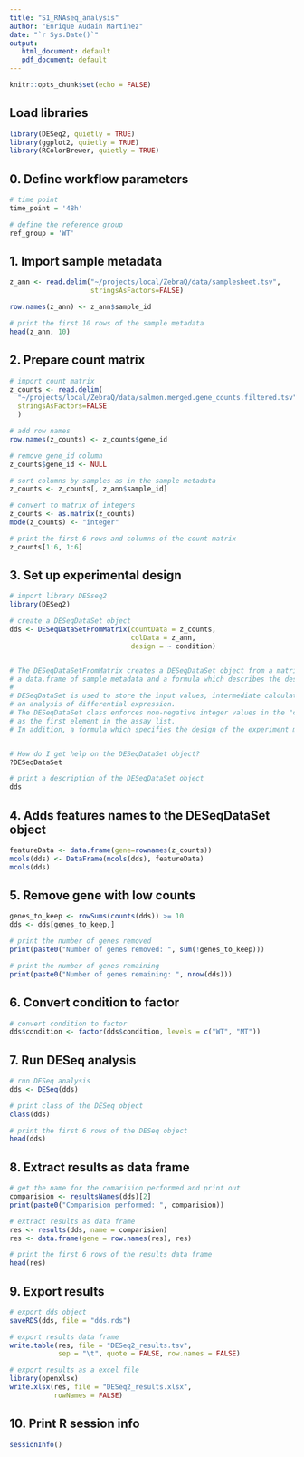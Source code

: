 ```yaml
---
title: "S1_RNAseq_analysis"
author: "Enrique Audain Martinez"
date: "`r Sys.Date()`"
output: 
   html_document: default
   pdf_document: default
---
```


```r
knitr::opts_chunk$set(echo = FALSE)
```

## Load libraries

```r

library(DESeq2, quietly = TRUE) 
library(ggplot2, quietly = TRUE)
library(RColorBrewer, quietly = TRUE)

```


## 0. Define workflow parameters

```r

# time point
time_point = '48h'

# define the reference group
ref_group = 'WT'

```

## 1. Import sample metadata

```r

z_ann <- read.delim("~/projects/local/ZebraQ/data/samplesheet.tsv", 
                    stringsAsFactors=FALSE)

row.names(z_ann) <- z_ann$sample_id

# print the first 10 rows of the sample metadata
head(z_ann, 10)

```

## 2. Prepare count matrix

```r

# import count matrix
z_counts <- read.delim(
  "~/projects/local/ZebraQ/data/salmon.merged.gene_counts.filtered.tsv", 
  stringsAsFactors=FALSE
  )

# add row names
row.names(z_counts) <- z_counts$gene_id

# remove gene_id column
z_counts$gene_id <- NULL

# sort columns by samples as in the sample metadata
z_counts <- z_counts[, z_ann$sample_id]

# convert to matrix of integers
z_counts <- as.matrix(z_counts)
mode(z_counts) <- "integer"

# print the first 6 rows and columns of the count matrix
z_counts[1:6, 1:6]

```


## 3. Set up experimental design

```r

# import library DESseq2
library(DESeq2)

# create a DESeqDataSet object
dds <- DESeqDataSetFromMatrix(countData = z_counts,
                              colData = z_ann,
                              design = ~ condition)


# The DESeqDataSetFromMatrix creates a DESeqDataSet object from a matrix of integer values,
# a data.frame of sample metadata and a formula which describes the design of the experiment.
#
# DESeqDataSet is used to store the input values, intermediate calculations and results of 
# an analysis of differential expression. 
# The DESeqDataSet class enforces non-negative integer values in the "counts" matrix stored
# as the first element in the assay list. 
# In addition, a formula which specifies the design of the experiment must be provided.


# How do I get help on the DESeqDataSet object?
?DESeqDataSet

# print a description of the DESeqDataSet object
dds

```

## 4. Adds features names to the DESeqDataSet object

```r

featureData <- data.frame(gene=rownames(z_counts))
mcols(dds) <- DataFrame(mcols(dds), featureData)
mcols(dds)

```


## 5. Remove gene with low counts

```r

genes_to_keep <- rowSums(counts(dds)) >= 10
dds <- dds[genes_to_keep,]

# print the number of genes removed
print(paste0("Number of genes removed: ", sum(!genes_to_keep)))

# print the number of genes remaining
print(paste0("Number of genes remaining: ", nrow(dds)))  


```


## 6. Convert condition to factor

```r

# convert condition to factor
dds$condition <- factor(dds$condition, levels = c("WT", "MT"))

```


## 7. Run DESeq analysis

```r

# run DESeq analysis
dds <- DESeq(dds)

# print class of the DESeq object
class(dds)

# print the first 6 rows of the DESeq object
head(dds)
```

## 8. Extract results as data frame

```r

# get the name for the comarision performed and print out
comparision <- resultsNames(dds)[2]
print(paste0("Comparision performed: ", comparision))

# extract results as data frame
res <- results(dds, name = comparision)
res <- data.frame(gene = row.names(res), res)

# print the first 6 rows of the results data frame
head(res)

```


## 9. Export results

```r

# export dds object
saveRDS(dds, file = "dds.rds")

# export results data frame
write.table(res, file = "DESeq2_results.tsv",
            sep = "\t", quote = FALSE, row.names = FALSE)

# export results as a excel file
library(openxlsx)
write.xlsx(res, file = "DESeq2_results.xlsx",
           rowNames = FALSE)

```


## 10. Print R session info

```r
sessionInfo()
```
